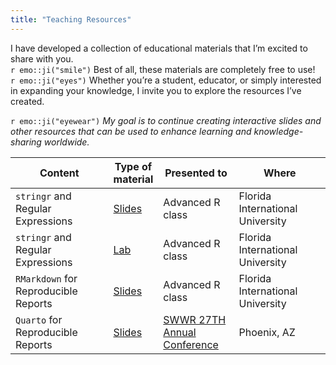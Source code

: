 ```yaml
---
title: "Teaching Resources"
---
```


I have developed a collection of educational materials that I'm excited to share with you.      
`r emo::ji("smile")` Best of all, these materials are completely free to use!     
`r emo::ji("eyes")`  Whether you're a student, educator, or simply interested in expanding your knowledge, I invite you to explore the resources I've created.   


`r emo::ji("eyewear")` *My goal is to continue creating interactive slides and other resources that can be used to enhance learning and knowledge-sharing worldwide.*

| Content                            | Type of material | Presented to                | Where                            |
| ---------------------------------- | ---------------- | --------------------------- | -------------------------------- |
| `stringr` and Regular Expressions    | [Slides](https://rpubs.com/ccani007/1002273)     | Advanced R class            | Florida International University |
| `stringr` and Regular Expressions    | [Lab](https://lcj9js-catalina-canizares.shinyapps.io/lab_str/?_ga=2.91765914.149069591.1678297151-1765971331.1678297151)              | Advanced R class            | Florida International University |
| `RMarkdown` for Reproducible Reports | [Slides](https://rpubs.com/ccani007/advancedR_rmarkdown)     | Advanced R class            | Florida International University |
| `Quarto` for Reproducible Reports                             | [Slides](https://rpubs.com/ccani007/991805)     | [SWWR 27TH Annual Conference](https://sswr.confex.com/sswr/2023/webprogram/Session13742.html) | Phoenix, AZ                      |
